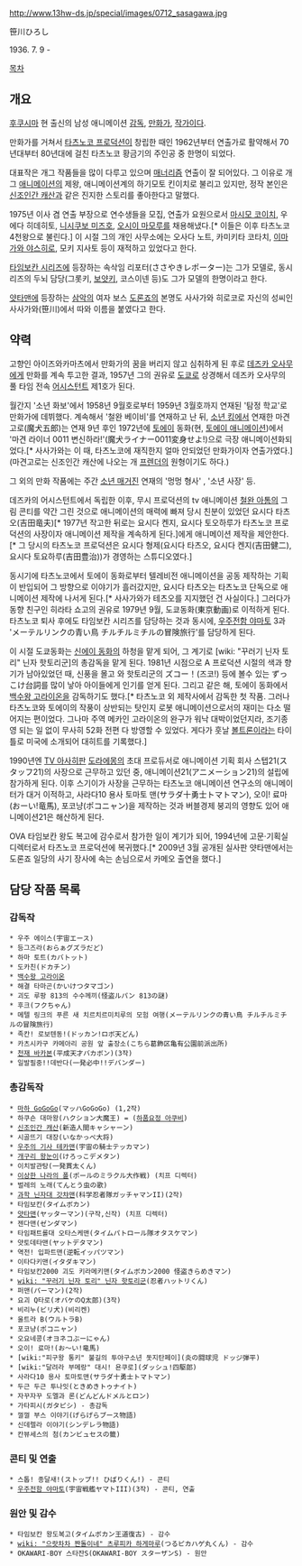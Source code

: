 http://www.13hw-ds.jp/special/images/0712_sasagawa.jpg

笹川ひろし

1936. 7. 9 -

[[목차]]
== 개요 ==

[[후쿠시마]] 현 출신의 남성 애니메이션 [[감독]], [[만화가]], [[작가]]이다.

만화가를 거쳐서 [[타츠노코 프로덕션]]이 창립한 때인 1962년부터 연출가로 활약해서 70년대부터 80년대에 걸친 타츠노코 황금기의 주인공 중 한명이 되었다.

대표작은 개그 작품들을 많이 다루고 있으며 [[매너리즘]] 연출이 잘 되어있다.
그 이유로 개그 [[애니메이션]]의 제왕, 애니메이션계의 하기모토 킨이치로 불리고 있지만, 정작 본인은 [[신조인간 캐산]]과 같은 진지한 스토리를 좋아한다고 말했다.

1975년 이사 겸 연출 부장으로 연수생들을 모집, 연출가 요원으로서 [[마시모 코이치]], 우에다 히데히토, [[니시쿠보 미즈호]], [[오시이 마모루]]를 채용해냈다.[* 이들은 이후 타츠노코 4천왕으로 불린다.] 이 시절 그의 개인 사무소에는 오사다 노트, 카미키타 코타치, [[이마가와 야스히로]], 모키 지사토 등이 재적하고 있었다고 한다.
 
[[타임보칸 시리즈]]에 등장하는 속삭임 리포터(ささやきレポーター)는 그가 모델로, 동시리즈의 두뇌 담당(그롯키, [[보얏키]], 코스이넨 등)도 그가 모델의 한명이라고 한다.

[[얏타맨]]에 등장하는 [[삼악]]의 여자 보스 [[도론죠]]의 본명도 사사가와 히로코로 자신의 성씨인 사사가와(笹川)에서 따와 이름을 붙였다고 한다.

== 약력 ==

고향인 아이즈와카마츠에서 만화가의 꿈을 버리지 않고 심취하게 된 후로 [[데즈카 오사무]]에게 만화를 계속 투고한 결과, 1957년 그의 권유로 [[도쿄]]로 상경해서 데즈카 오사무의 풀 타임 전속 [[어시스턴트]] 제1호가 된다.

월간지 '소년 화보'에서 1958년 9월호로부터 1959년 3월호까지 연재된 '탐정 학교'로 만화가에 데뷔했다. 계속해서 '철완 베이비'를 연재하고 난 뒤, [[소년 킹]]에서 연재한 마견고로(魔犬五郎)는 연재 9년 후인 1972년에 [[토에이]] 동화(현, [[토에이 애니메이션]])에서 '마견 라이너 0011 변신하라!'(魔犬ライナー0011変身せよ!)으로 극장 애니메이션화되었다.[* 사사가와는 이 때, 타츠노코에 재직한지 얼마 안되었던 만화가이자 연출가였다.] (마견고로는 신조인간 캐산에 나오는 개 [[프렌더]]의 원형이기도 하다.)

그 외의 만화 작품에는 주간 [[소년 매거진]] 연재의 '멍멍 형사' , '소년 사장' 등.

데즈카의 어시스턴트에서 독립한 이후, 무시 프로덕션의 tv 애니메이션 [[철완 아톰]]의 그림 콘티를 약간 그린 것으로 애니메이션의 매력에 빠져 당시 친분이 있었던 요시다 타츠오(吉田竜夫)[* 1977년 작고한 뒤로는 요시다 켄지, 요시다 토오하루가 타츠노코 프로덕션의 사장이자 애니메이션 제작을 계속하게 된다.]에게 애니메이션 제작을 제안한다.[* 그 당시의 타츠노코 프로덕션은 요시다 형제(요시다 타츠오, 요시다 켄지(吉田健二), 요시다 토요하루(吉田豊治))가 경영하는 스튜디오였다.]

동시기에 타츠노코에서 토에이 동화로부터 텔레비전 애니메이션을 공동 제작하는 기획이 반입되어 그 방향으로 이야기가 흘러갔지만, 요시다 타츠오는 타츠노코 단독으로 애니메이션 제작에 나서게 된다.[* 사사가와가 테츠오를 지지했던 건 사실이다.]
그러다가 동향 친구인 히라타 쇼고의 권유로 1979년 9월, 도쿄동화(東京動画)로 이적하게 된다. 타츠노코 퇴사 후에도 타임보칸 시리즈를 담당하는 것과 동시에, [[우주전함 야마토]] 3과 'メーテルリンクの青い鳥 チルチルミチルの冒険旅行'를 담당하게 된다.

이 시절 도쿄동화는 [[신에이 동화]]의 하청을 맡게 되어, 그 계기로 [wiki: "꾸러기 닌자 토리" 닌자 핫토리군]의 총감독을 맡게 된다. 1981년 시점으로 A 프로덕션 시절의 색과 향기가 남아있었던 때, 신풍을 몰고 와 핫토리군의 ズコー！(즈코!) 등에 볼수 있는 ずっこけ台詞를 많이 낳아 아이들에게 인기를 얻게 된다. 그리고 같은 해, 토에이 동화에서 [[백수왕 고라이온]]을 감독하기도 했다.[* 타츠노코 외 제작사에서 감독한 첫 작품. 그러나 타츠노코와 토에이의 작풍이 상반되는 탓인지 로봇 애니메이션으로서의 재미는 다소 떨어지는 편이었다. 그나마 주역 메카인 고라이온의 완구가 워낙 대박이었던지라, 조기종영 되는 일 없이 무사히 52화 전편 다 방영할 수 있었다. 게다가 훗날 [[볼트론]]이라는 타이틀로 미국에 소개되어 대히트를 기록했다.]

1990년엔 [[TV 아사히]]판 [[도라에몽]]의 초대 프로듀서로 애니메이션 기획 회사 스텝21(スタッフ21)의 사장으로 근무하고 있던 중, 애니메이션21(アニメーション21)의 설립에 참가하게 된다.
이후 스기이가 사장을 근무하는 타츠노코 애니메이션 연구소의 애니메이터가 대거 이적하고, 사라다10 용사 토마토 맨(サラダ十勇士トマトマン), 오이! 료마(おーい!竜馬), 포코냥(ポコニャン)을 제작하는 것과 버블경제 붕괴의 영향도 있어 애니메이션21은 해산하게 된다.

OVA 타임보칸 왕도 복고에 감수로서 참가한 일이 계기가 되어, 1994년에 고문·기획실 디렉터로서 타츠노코 프로덕션에 복귀했다.[* 2009년 3월 공개된 실사판 얏타맨에서는 도론죠 일당의 사기 장사에 속는 손님으로서 카메오 출연을 했다.]

== 담당 작품 목록 ==
=== 감독작 ===
 * 우주 에이스(宇宙エース)
 * 등그즈라(おらぁグズラだど)
 * 하마 토트(カバトット)
 * 도카친(ドカチン)
 * [[백수왕 고라이온]]
 * 해결 타마곤(かいけつタマゴン)
 * 괴도 루팡 813의 수수께끼(怪盗ルパン 813の謎)
 * 후크(フクちゃん)
 * 메텔 링크의 푸른 새 치르치르미치루의 모험 여행(メーテルリンクの青い鳥 チルチルミチルの冒険旅行)
 * 족칸! 로보텐동!(ドッカン!ロボ天どん)
 * 카츠시카구 카메아리 공원 앞 출장소(こちら葛飾区亀有公園前派出所)
 * [[천재 바카본]](平成天才バカボン)(3작)
 * 일발필중!!데반다(一発必中!!デバンダー)

=== 총감독작 ===
 * [[마하 GoGoGo]](マッハGoGoGo) (1,2작)
 * 하쿠숀 대마왕(ハクション大魔王) = ([[하품요정 아쿠비]])
 * [[신조인간 캐산]](新造人間キャシャーン)
 * 시골뜨기 대장(いなかっぺ大将)
 * [[우주의 기사 테카맨]](宇宙の騎士テッカマン)
 * [[개구리 왕눈이]](けろっこデメタン)
 * 이치발관탕(一発貫太くん)
 * [[이상한 나라의 폴]](ポールのミラクル大作戦) (치프 디렉터)
 * 벌레의 노래(てんとう虫の歌)
 * [[과학 닌자대 갓챠맨]](科学忍者隊ガッチャマンII)(2작)
 * 타임보칸(タイムボカン)
 * [[얏타맨]](ヤッターマン)(구작,신작) (치프 디렉터)
 * 젠다맨(ゼンダマン)
 * 타임패트롤대 오타스케맨(タイムパトロール隊オタスケマン)
 * 얏토데타맨(ヤットデタマン)
 * 역전! 입파트맨(逆転イッパツマン)
 * 이타다키맨(イタダキマン)
 * 타임보칸2000 괴도 키라메키맨(タイムボカン2000 怪盗きらめきマン)
 * [[wiki: "꾸러기 닌자 토리" 닌자 핫토리군]](忍者ハットリくん)
 * 퍼맨(パーマン)(2작)
 * 요괴 Q타로(オバケのQ太郎)(3작)
 * 비리누(ビリ犬)(비리켄)
 * 울트라 B(ウルトラB)
 * 포코냥(ポコニャン)
 * 오요네콩(オヨネコぶーにゃん)
 * 오이! 료마!(お〜い!竜馬)
 * [wiki:"피구왕 통키" 불길의 투야구소년 돗지탄페이](炎の闘球児 ドッジ弾平)
 * [wiki:"달려라 부메랑" 대시! 욘쿠로](ダッシュ!四駆郎)
 * 사라다10 용사 토마토맨(サラダ十勇士トマトマン)
 * 두근 두근 투나잇(ときめきトゥナイト)
 * 자꾸자꾸 도멜과 론(どんどんドメルとロン)
 * 가타피시(ガタピシ) - 총감독
 * 껄껄 부스 이야기(げらげらブース物語)
 * 신데렐라 이야기(シンデレラ物語)
 * 칸뷰세스의 첨(カンビュセスの籤)

=== 콘티 및 연출 ===
 * 스톱! 종달새!(ストップ!! ひばりくん!) - 콘티
 * [[우주전함 야마토]](宇宙戦艦ヤマトIII)(3작) - 콘티, 연출

=== 원안 및 감수 ===
 * 타임보칸 왕도복고(タイムボカン王道復古) - 감수
 * [[wiki: "으랏차차 짠돌이네" 츠루피카 하게마루]](つるピカハゲ丸くん) - 감수
 * OKAWARI-BOY 스타잔S(OKAWARI-BOY スターザンS) - 원안
